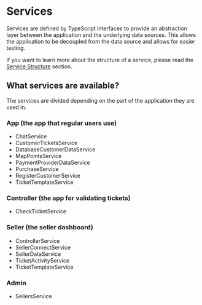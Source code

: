 # Services

Services are defined by TypeScript interfaces to provide an abstraction layer between the application and the underlying data sources. This allows the application to be decoupled from the data source and allows for easier testing.

If you want to learn more about the structure of a service, please read the [Service Structure](/services/service_structure) section.

## What services are available?

The services are divided depending on the part of the application they are used in.

### App (the app that regular users use)

-   ChatService
-   CustomerTicketsService
-   DatabaseCustomerDataService
-   MapPointsService
-   PaymentProviderDataService
-   PurchaseService
-   RegisterCustomerService
-   TicketTemplateService

### Controller (the app for validating tickets)

-   CheckTicketService

### Seller (the seller dashboard)

-   ControllerService
-   SellerConnectService
-   SellerDataService
-   TicketActivityService
-   TicketTemplateService

### Admin

-   SellersService
